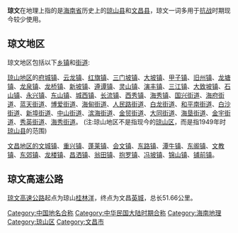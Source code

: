 '''琼文'''在地理上指的是[[海南省|海南省]]历史上的[[琼山县|琼山县]]和[[文昌县|文昌县]]，琼文一词多用于[[抗日战争|抗战]]时期现今较少使用。

== 琼文地区 ==

琼文地区包括以下[[乡镇|乡镇]]和[[街道|街道]]:

[[琼山地区|琼山地区]]的[[府城镇|府城镇]]、[[云龙镇|云龙镇]]、[[红旗镇|红旗镇]]、[[三门坡镇|三门坡镇]]、[[大坡镇|大坡镇]]、[[甲子镇|甲子镇]]、[[旧州镇|旧州镇]]、[[龙塘镇|龙塘镇]]、[[龙泉镇|龙泉镇]]、[[龙桥镇|龙桥镇]]、[[新坡镇|新坡镇]]、[[遵谭镇|遵谭镇]]、[[灵山镇|灵山镇]]、[[演丰镇|演丰镇]]、[[三江镇|三江镇]]、[[大致坡镇|大致坡镇]]、[[石山镇|石山镇]]、[[永兴镇|永兴镇]]、[[东山镇_(海口市)|东山镇]]、[[城西镇|城西镇]]、[[长流镇|长流镇]]、[[西秀镇|西秀镇]]、[[海秀镇|海秀镇]]、[[国兴街道|国兴街道]]、[[海府街道|海府街道]]、[[蓝天街道|蓝天街道]]、[[博爱街道|博爱街道]]、[[海甸街道|海甸街道]]、[[人民路街道|人民路街道]]、[[白龙街道|白龙街道]]、[[和平南街道|和平南街道]]、[[白沙街道|白沙街道]]、[[新埠街道|新埠街道]]、[[中山街道|中山街道]]、[[滨海街道|滨海街道]]、[[金贸街道|金贸街道]]、[[大同街道|大同街道]]、[[海垦街道|海垦街道]]、[[金宇街道|金宇街道]]、[[秀英街道|秀英街道]]、[[海秀街道|海秀街道]]。
(注:琼山地区不是指现今的[[琼山区|琼山区]]，而是指1949年时[[琼山县|琼山县]]的范围)

[[文昌地区|文昌地区]][[的文城镇|的文城镇]]、[[重兴镇|重兴镇]]、[[蓬莱镇|蓬莱镇]]、[[会文镇|会文镇]]、[[东路镇|东路镇]]、[[潭牛镇|潭牛镇]]、[[东阁镇|东阁镇]]、[[文教镇|文教镇]]、[[东郊镇|东郊镇]]、[[龙楼镇|龙楼镇]]、[[昌洒镇|昌洒镇]]、[[翁田镇|翁田镇]]、[[抱罗镇|抱罗镇]]、[[冯坡镇|冯坡镇]]、[[锦山镇|锦山镇]]、[[铺前镇|铺前镇]]。

== 琼文高速公路 ==

[[琼文高速公路|琼文高速公路]]起点为琼山[[桂林洋|桂林洋]]，终点为文昌[[英城|英城]]，总长51.66公里。 

[[Category:中国地名合称|Category:中国地名合称]]
[[Category:中华民国大陆时期合称|Category:中华民国大陆时期合称]]
[[Category:海南地理|Category:海南地理]]
[[Category:琼山区|Category:琼山区]]
[[Category:文昌市|Category:文昌市]]